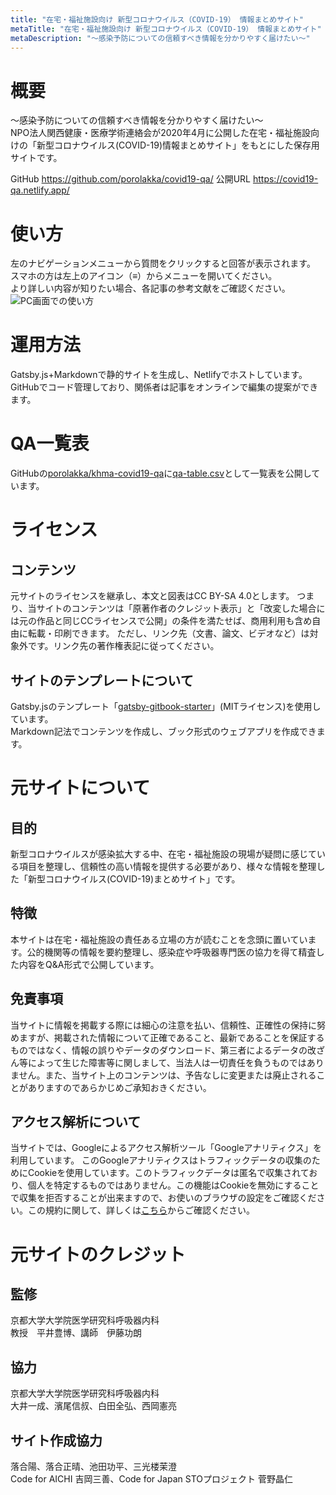 ```yaml
---
title: "在宅・福祉施設向け 新型コロナウイルス（COVID-19） 情報まとめサイト"
metaTitle: "在宅・福祉施設向け 新型コロナウイルス（COVID-19） 情報まとめサイト"
metaDescription: "～感染予防についての信頼すべき情報を分かりやすく届けたい～"
---
```


# 概要
～感染予防についての信頼すべき情報を分かりやすく届けたい～  
NPO法人関西健康・医療学術連絡会が2020年4月に公開した在宅・福祉施設向けの「新型コロナウイルス(COVID-19)情報まとめサイト」をもとにした保存用サイトです。  

GitHub https://github.com/porolakka/covid19-qa/
公開URL https://covid19-qa.netlify.app/

# 使い方
左のナビゲーションメニューから質問をクリックすると回答が表示されます。  
スマホの方は左上のアイコン（≡）からメニューを開いてください。  
より詳しい内容が知りたい場合、各記事の参考文献をご確認ください。
![PC画面での使い方](https://user-images.githubusercontent.com/10286653/92717965-13bfb500-f39c-11ea-9894-7ac8b3787789.gif)

# 運用方法
Gatsby.js+Markdownで静的サイトを生成し、Netlifyでホストしています。GitHubでコード管理しており、関係者は記事をオンラインで編集の提案ができます。

# QA一覧表
GitHubの[porolakka/khma-covid19-qa](https://github.com/porolakka/khma-covid19-qa)に[qa-table.csv](https://github.com/porolakka/khma-covid19-qa/blob/master/qa-table.csv)として一覧表を公開しています。

# ライセンス
## コンテンツ
元サイトのライセンスを継承し、本文と図表はCC BY-SA 4.0とします。
つまり、当サイトのコンテンツは「原著作者のクレジット表示」と「改変した場合には元の作品と同じCCライセンスで公開」の条件を満たせば、商用利用も含め自由に転載・印刷できます。
ただし、リンク先（文書、論文、ビデオなど）は対象外です。リンク先の著作権表記に従ってください。

## サイトのテンプレートについて
Gatsby.jsのテンプレート「[gatsby-gitbook-starter](https://github.com/hasura/gatsby-gitbook-starter)」(MITライセンス)を使用しています。  
Markdown記法でコンテンツを作成し、ブック形式のウェブアプリを作成できます。  

# 元サイトについて
## 目的
新型コロナウイルスが感染拡大する中、在宅・福祉施設の現場が疑問に感じている項目を整理し、信頼性の高い情報を提供する必要があり、様々な情報を整理した「新型コロナウイルス(COVID-19)まとめサイト」です。

## 特徴
本サイトは在宅・福祉施設の責任ある立場の方が読むことを念頭に置いています。公的機関等の情報を要約整理し、感染症や呼吸器専門医の協力を得て精査した内容をQ&A形式で公開しています。

## 免責事項
当サイトに情報を掲載する際には細心の注意を払い、信頼性、正確性の保持に努めますが、掲載された情報について正確であること、最新であることを保証するものではなく、情報の誤りやデータのダウンロード、第三者によるデータの改ざん等によって生じた障害等に関しまして、当法人は一切責任を負うものではありません。また、当サイト上のコンテンツは、予告なしに変更または廃止されることがありますのであらかじめご承知おきください。

## アクセス解析について
当サイトでは、Googleによるアクセス解析ツール「Googleアナリティクス」を利用しています。 このGoogleアナリティクスはトラフィックデータの収集のためにCookieを使用しています。このトラフィックデータは匿名で収集されており、個人を特定するものではありません。この機能はCookieを無効にすることで収集を拒否することが出来ますので、お使いのブラウザの設定をご確認ください。この規約に関して、詳しくは[こちら](https://www.google.com/analytics/terms/jp.html)からご確認ください。

# 元サイトのクレジット
## 監修
京都大学大学院医学研究科呼吸器内科  
教授　平井豊博、講師　伊藤功朗

## 協力
京都大学大学院医学研究科呼吸器内科  
大井一成、濱尾信叔、白田全弘、西岡憲亮

## サイト作成協力
落合陽、落合正晴、池田功平、三光楼茉澄  
Code for AICHI 吉岡三善、Code for Japan STOプロジェクト 菅野晶仁
